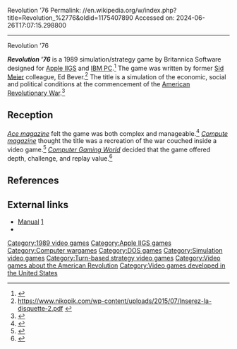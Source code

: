 Revolution '76
Permalink: //en.wikipedia.org/w/index.php?title=Revolution_%2776&oldid=1175407890
Accessed on: 2024-06-26T17:07:15.298800



------
Revolution '76
{{Infobox video game
| title = Revolution '76
| image = Revolution '76 cover art.jpg
| developer = Britannica Software
| programmer = Ed Bever
| platforms = {{Unbulleted list|[[Apple IIGS]]|[[IBM PC]]}}
| released = 1989
| genre = [[Simulation game|Simulation]], [[Strategy game|strategy]]
| modes = [[Single-player]]
}}

'''''Revolution '76''''' is a 1989 simulation/strategy game by Britannica Software designed for [[Apple IIGS]] and [[IBM PC]].<ref>{{cite web|url=http://teachersinstitute.yale.edu/curriculum/units/1997/2/97.02.01.x.html|title=97.02.01: Life, Liberty and the Pursuit of Happiness|website=teachersinstitute.yale.edu}}</ref> The game was written by former [[Sid Meier]] colleague, Ed Bever.<ref>https://www.nikopik.com/wp-content/uploads/2015/07/Inserez-la-disquette-2.pdf {{Bare URL PDF|date=March 2022}}</ref> The title is a simulation of the economic, social and political conditions at the commencement of the [[American Revolutionary War]].<ref>{{cite web|url=https://www.newspapers.com/newspage/122407194/|title=Arizona Republic from Phoenix, Arizona on December 2, 1990 · Page 89|date=2 December 1990 |publisher=}}</ref>

==Reception==
[[ACE (games magazine)|''Ace magazine'']] felt the game was both complex and manageable.<ref>{{cite web|url=https://archive.org/details/ace-magazine-34|title=ACE Magazine Issue 34|date=1 July 1990|publisher=|via=Internet Archive}}</ref> [[Compute!|''Compute magazine'']] thought the title was a recreation of the war couched inside a video game.<ref>{{cite web|url=https://www.atarimagazines.com/compute/issue125/73_Learn_and_play_play.php|title=Learn and play, play and learn; games that teach are more fun than ever|first=Classic Computer Magazine|last=Archive|website=www.atarimagazines.com}}</ref> ''[[Computer Gaming World]]'' decided that the game offered depth, challenge, and replay value.<ref>{{cite magazine |last=Emrich |first=Alan |title=Run For Your Fife: Britannica's "Revolution '76" |magazine=Computer Gaming World |date=November 1989 |volume=1 |issue=65 |pages=34 | url = http://pdf.textfiles.com/zines/CGW/1989_11_issue65.pdf}}</ref>

==References==
{{reflist}}

==External links==
* [https://archive.org/stream/Revolution_76a/Revolution_76a_djvu.txt Manual] [https://archive.org/stream/Revolution_76b/Revolution_76b_djvu.txt]
* {{mobygames|/55467}}

{{Intergalactic Development}}

[[Category:1989 video games]]
[[Category:Apple IIGS games]]
[[Category:Computer wargames]]
[[Category:DOS games]]
[[Category:Simulation video games]]
[[Category:Turn-based strategy video games]]
[[Category:Video games about the American Revolution]]
[[Category:Video games developed in the United States]]


{{video game stub}}